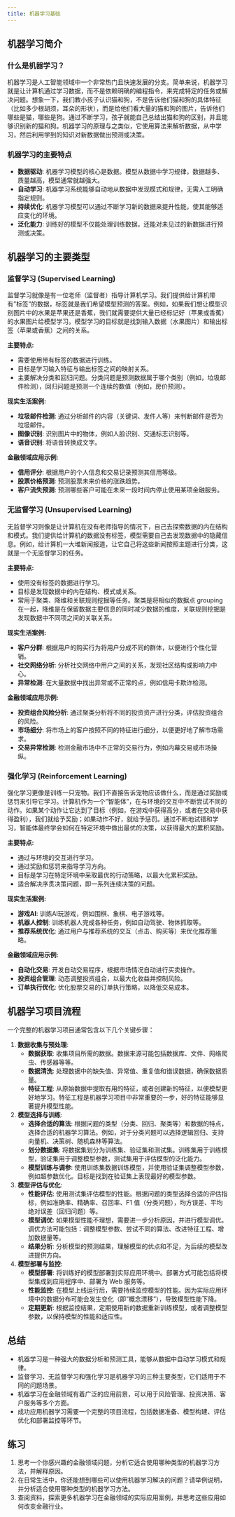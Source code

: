 ```yaml
---
title: 机器学习基础
---
```


## 机器学习简介

### 什么是机器学习？

机器学习是人工智能领域中一个非常热门且快速发展的分支。简单来说，机器学习就是让计算机通过学习数据，而不是依赖明确的编程指令，来完成特定的任务或解决问题。想象一下，我们教小孩子认识猫和狗，不是告诉他们猫和狗的具体特征（比如多少根胡须，耳朵的形状），而是给他们看大量的猫和狗的图片，告诉他们哪些是猫，哪些是狗。通过不断学习，孩子就能自己总结出猫和狗的区别，并且能够识别新的猫和狗。机器学习的原理与之类似，它使用算法来解析数据，从中学习，然后利用学到的知识对新数据做出预测或决策。

### 机器学习的主要特点

- **数据驱动**: 机器学习模型的核心是数据。模型从数据中学习规律，数据越多、质量越高，模型通常就越强大。
- **自动学习**: 机器学习系统能够自动地从数据中发现模式和规律，无需人工明确指定规则。
- **持续优化**: 机器学习模型可以通过不断学习新的数据来提升性能，使其能够适应变化的环境。
- **泛化能力**: 训练好的模型不仅能处理训练数据，还能对未见过的新数据进行预测或决策。

## 机器学习的主要类型

### 监督学习 (Supervised Learning)

监督学习就像是有一位老师（监督者）指导计算机学习。我们提供给计算机带有"标签"的数据，标签就是我们希望模型预测的答案。例如，如果我们想让模型识别图片中的水果是苹果还是香蕉，我们就需要提供大量已经标记好（苹果或香蕉）的水果图片给模型学习。模型学习的目标就是找到输入数据（水果图片）和输出标签（苹果或香蕉）之间的关系。

**主要特点:**

- 需要使用带有标签的数据进行训练。
- 目标是学习输入特征与输出标签之间的映射关系。
- 主要解决分类和回归问题。分类问题是预测数据属于哪个类别（例如，垃圾邮件检测），回归问题是预测一个连续的数值（例如，房价预测）。

**现实生活案例:**

- **垃圾邮件检测**:  通过分析邮件的内容（关键词、发件人等）来判断邮件是否为垃圾邮件。
- **图像识别**:  识别图片中的物体，例如人脸识别、交通标志识别等。
- **语音识别**:  将语音转换成文字。

**金融领域应用示例:**

- **信用评分**:  根据用户的个人信息和交易记录预测其信用等级。
- **股票价格预测**:  预测股票未来价格的涨跌趋势。
- **客户流失预测**:  预测哪些客户可能在未来一段时间内停止使用某项金融服务。

### 无监督学习 (Unsupervised Learning)

无监督学习则像是让计算机在没有老师指导的情况下，自己去探索数据的内在结构和模式。我们提供给计算机的数据没有标签，模型需要自己去发现数据中的隐藏信息。例如，给计算机一大堆新闻报道，让它自己将这些新闻按照主题进行分类，这就是一个无监督学习的任务。

**主要特点:**

- 使用没有标签的数据进行学习。
- 目标是发现数据中的内在结构、模式或关系。
- 常用于聚类、降维和关联规则挖掘等任务。聚类是将相似的数据点 grouping 在一起，降维是在保留数据主要信息的同时减少数据的维度，关联规则挖掘是发现数据中不同项之间的关联关系。

**现实生活案例:**

- **客户分群**:  根据用户的购买行为将用户分成不同的群体，以便进行个性化营销。
- **社交网络分析**:  分析社交网络中用户之间的关系，发现社区结构或影响力中心。
- **异常检测**:  在大量数据中找出异常或不正常的点，例如信用卡欺诈检测。

**金融领域应用示例:**

- **投资组合风险分析**:  通过聚类分析将不同的投资资产进行分类，评估投资组合的风险。
- **市场细分**:  将市场上的客户按照不同的特征进行细分，以便更好地了解市场需求。
- **交易异常检测**:  检测金融市场中不正常的交易行为，例如内幕交易或市场操纵。

### 强化学习 (Reinforcement Learning)

强化学习更像是训练一只宠物。我们不直接告诉宠物应该做什么，而是通过奖励或惩罚来引导它学习。计算机作为一个"智能体"，在与环境的交互中不断尝试不同的动作。如果某个动作让它达到了目标（例如，在游戏中获得高分，或者在交易中获得盈利），我们就给予奖励；如果动作不好，就给予惩罚。通过不断地试错和学习，智能体最终学会如何在特定环境中做出最优的决策，以获得最大的累积奖励。

**主要特点:**

- 通过与环境的交互进行学习。
- 通过奖励和惩罚来指导学习方向。
- 目标是学习在特定环境中采取最优的行动策略，以最大化累积奖励。
- 适合解决序贯决策问题，即一系列连续决策的问题。

**现实生活案例:**

- **游戏AI**:  训练AI玩游戏，例如围棋、象棋、电子游戏等。
- **机器人控制**:  训练机器人完成各种任务，例如自动驾驶、物体抓取等。
- **推荐系统优化**:  通过用户与推荐系统的交互（点击、购买等）来优化推荐策略。

**金融领域应用示例:**

- **自动化交易**:  开发自动交易程序，根据市场情况自动进行买卖操作。
- **投资组合管理**:  动态调整投资组合，以最大化收益并控制风险。
- **订单执行优化**:  优化股票交易的订单执行策略，以降低交易成本。

## 机器学习项目流程

一个完整的机器学习项目通常包含以下几个关键步骤：

1. **数据收集与预处理**:
   * **数据获取**:  收集项目所需的数据。数据来源可能包括数据库、文件、网络爬虫、传感器等等。
   * **数据清洗**:  处理数据中的缺失值、异常值、重复值和错误数据，确保数据质量。
   * **特征工程**:  从原始数据中提取有用的特征，或者创建新的特征，以便模型更好地学习。特征工程是机器学习项目中非常重要的一步，好的特征能够显著提升模型性能。

2. **模型选择与训练**:
   * **选择合适的算法**:  根据问题的类型（分类、回归、聚类等）和数据的特点，选择合适的机器学习算法。例如，对于分类问题可以选择逻辑回归、支持向量机、决策树、随机森林等算法。
   * **划分数据集**:  将数据集划分为训练集、验证集和测试集。训练集用于训练模型，验证集用于调整模型参数，测试集用于评估模型的泛化能力。
   * **模型训练与调参**:  使用训练集数据训练模型，并使用验证集调整模型参数，例如超参数优化。目标是找到在验证集上表现最好的模型参数。

3. **模型评估与优化**:
   * **性能评估**:  使用测试集评估模型的性能。根据问题的类型选择合适的评估指标，例如准确率、精确率、召回率、F1 值（分类问题），均方误差、平均绝对误差（回归问题）等。
   * **模型调优**:  如果模型性能不理想，需要进一步分析原因，并进行模型调优。调优方法可能包括：调整模型参数、尝试不同的算法、改进特征工程、增加数据量等。
   * **结果分析**:  分析模型的预测结果，理解模型的优点和不足，为后续的模型改进提供方向。

4. **模型部署与监控**:
   * **模型部署**:  将训练好的模型部署到实际应用环境中。部署方式可能包括将模型集成到应用程序中、部署为 Web 服务等。
   * **性能监控**:  在模型上线运行后，需要持续监控模型的性能。因为实际应用环境中的数据分布可能会发生变化（即"概念漂移"），导致模型性能下降。
   * **定期更新**:  根据监控结果，定期使用新的数据重新训练模型，或者调整模型参数，以保持模型的性能和适应性。

## 总结

* 机器学习是一种强大的数据分析和预测工具，能够从数据中自动学习模式和规律。
* 监督学习、无监督学习和强化学习是机器学习的三种主要类型，它们适用于不同的问题场景。
* 机器学习在金融领域有着广泛的应用前景，可以用于风险管理、投资决策、客户服务等多个方面。
* 成功应用机器学习需要一个完整的项目流程，包括数据准备、模型构建、评估优化和部署监控等环节。

## 练习

1.  思考一个你感兴趣的金融领域问题，分析它适合使用哪种类型的机器学习方法，并解释原因。
2.  在日常生活中，你还能想到哪些可以使用机器学习解决的问题？请举例说明，并分析适合使用哪种类型的机器学习方法。
3.  查阅资料，探索更多机器学习在金融领域的实际应用案例，并思考这些应用如何改变金融行业。